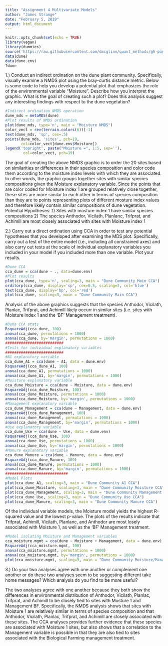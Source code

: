 ```yaml
---
title: "Assignment 4 Multivariate Models"
author: "James Strange"
date: "February 5, 2019"
output: html_document
---
```


```r
knitr::opts_chunk$set(echo = TRUE)
library(vegan)
library(dummies)
source('https://raw.githubusercontent.com/dmcglinn/quant_methods/gh-pages/scripts/utility_functions.R')
data(dune)
data(dune.env)
?dune
```

##########################################################

1.) Conduct an indirect ordination on the dune plant community. Specifically, visually examine a NMDS plot using the bray-curtis distance metric. Below is some code to help you develop a potential plot that emphasizes the role of the environmental variable "Moisture". Describe how you interpret the graphic. What is the goal of creating such a plot? Does this analysis suggest any interesting findings with respect to the dune vegetation?


```r
#Indirect ordination NMDS operation
dune_mds = metaMDS(dune)
#Plot results of NMDS ordination
plot(dune_mds, type='n', main = "Moisture NMDS")
color_vect = rev(terrain.colors(6))[-1]
text(dune_mds, 'sp', cex=.5)
points(dune_mds, 'sites', pch=19, 
       col=color_vect[dune.env$Moisture])
legend('topright', paste("Moisture =", 1:5, sep=''), 
        col=color_vect, pch=19)
```

The goal of creating the above NMDS graphic is to order the 20 sites based on similarities or differences in their species composition and color code them according to the moisture index levels with which they are associated. In other words, the graphic groups together sites with similar species compositions given the Moisture explanatory variable. Since the points that are color coded for Moisture index 1 are grouped relatively close together, these sites are more similar to each other in terms of species composition than they are to points representing plots of different mosture index values and therefore likely contain similar compositions of dune vegetation.   
Potential Hypotheses:
1) Sites with mosture index 1 have similar species compositions
2) The species Anthodor, Vicilath, Planlanc, Trifprat, and Achimill are most closely associated with sites with Moisture index 1

###########################################################



2.) Carry out a direct ordination using CCA in order to test any potential hypotheses that you developed after examining the MDS plot. Specifically, carry out a test of the entire model (i.e., including all constrained axes) and also carry out tests at the scale of individual explanatory variables you included in your model if you included more than one variable. Plot your results. 


```r
#Dune CCA 
cca_dune = cca(dune ~ ., data=dune.env)
#Plot results
plot(cca_dune, type='n', scaling=3, main = "Dune Community Main CCA")
orditorp(cca_dune, display='sp', cex=0.5, scaling=3, col='blue')
text(cca_dune, display='bp', col='red')
plot(cca_dune, scaling=3, main = "Dune Community Main CCA")
```

Analysis of the above graphics suggests that the species Anthodor, Vicilath, Planlac, Trifprat, and Achimill likely occurr in similar sites (i.e. sites with Moisture index 1 and the 'BF' Management treatment). 

```r
#Duna CCA stats
RsquareAdj(cca_dune, 100)
anova(cca_dune, permutations = 1000)
anova(cca_dune, by='margin', permutations = 1000)
##########################
#Tests for individual explanatory variables
##########################
#A1 explanatory variable
cca_dune_A1 = cca(dune ~ A1, data = dune.env)
RsquareAdj(cca_dune_A1, 100)
anova(cca_dune_A1, permutations = 1000)
anova(cca_dune_A1, by='margin', permutations = 1000)
#Moisture explanatory variable
cca_dune_Moisture = cca(dune ~ Moisture, data = dune.env)
RsquareAdj(cca_dune_Moisture, 100)
anova(cca_dune_Moisture, permutations = 1000)
anova(cca_dune_Moisture, by='margin', permutations = 1000)
#Management explanatory variable
cca_dune_Management = cca(dune ~ Management, data = dune.env)
RsquareAdj(cca_dune_Management, 100)
anova(cca_dune_Management, permutations = 1000)
anova(cca_dune_Management, by='margin', permutations = 1000)
#Use explanatory variable
cca_dune_Use = cca(dune ~ Use, data = dune.env)
RsquareAdj(cca_dune_Use, 100)
anova(cca_dune_Use, permutations = 1000)
anova(cca_dune_Use, by='margin', permutations = 1000)
#Manure explanatory variable
cca_dune_Manure = cca(dune ~ Manure, data = dune.env)
RsquareAdj(cca_dune_Manure, 100)
anova(cca_dune_Manure, permutations = 1000)
anova(cca_dune_Manure, by='margin', permutations = 1000)
############################
#Model Plots
plot(cca_dune_A1, scaling=3, main = "Dune Community A1 CCA")
plot(cca_dune_Moisture, scaling=3, main = "Dune Community Moisture CCA")
plot(cca_dune_Management, scaling=3, main = "Dune Community Management CCA")
plot(cca_dune_Use, scaling=3, main = "Dune Community Use CCA")
plot(cca_dune_Manure, scaling=3, main = "Dune Community Manure CCA")
```

Of the individual variable models, the Moisture model yields the highest R-squared value and the lowest p-value. The plots of the results indicate that Trifprat, Achimill, Vicilath, Planlanc, and Anthodor are most losely associated with Moisture 1, as well as the 'BF' Management treatment. 

```r
#Model isolating Moisture and Management variables
cca_moisture.mgmt = cca(dune ~ Moisture + Management, data = dune.env)
RsquareAdj(cca_moisture.mgmt, 100)
anova(cca_moisture.mgmt, permutations = 1000)
anova(cca_moisture.mgmt, by='margin', permutations = 1000)
plot(cca_moisture.mgmt, scaling=3, main = "Dune Community Moisture/Management CCA")
```


###########################################################


3.) Do your two analyses agree with one another or complement one another or do these two analyses seem to be suggesting different take home messages? Which analysis do you find to be more useful?

The two analyses agree with one another because they both show the differences in environmental distribution of Anthodor, Vicilath, Planlac, Trifprat, and Achimill to be closely tied to sites with Mosture 1 and Management BF. Specifically, the NMDS analysis shows that sites with Moisture 1 are relatively similar in terms of species composition and that Anthodor, Vicilath, Planlac, Trifprat, and Achimill are closely associated with these sites. The CCA analyses provides further evidence that these species are associated with Moisture 1 sites, but also shows that a correlation to the Management variable is possible in that they are also tied to sites associated with the Biological Farming management treatment. 






